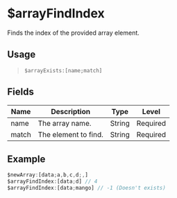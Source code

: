 # $arrayFindIndex
Finds the index of the provided array element.

## Usage
> `$arrayExists:[name;match]`

## Fields
| Name  | Description          | Type   | Level    |
| ----- | -------------------- | ------ | -------- |
| name  | The array name.      | String | Required |
| match | The element to find. | String | Required |

## Example
```js
$newArray:[data;a,b,c,d;,]
$arrayFindIndex:[data;d] // 4
$arrayFindIndex:[data;mango] // -1 (Doesn't exists)
```